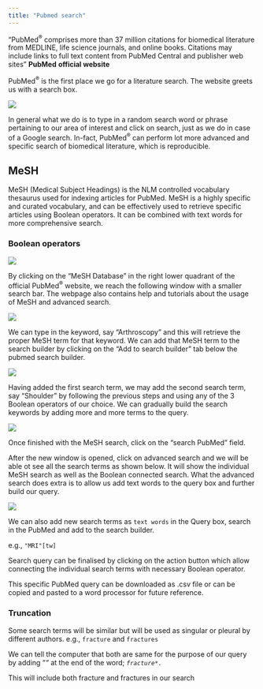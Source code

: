 ```yaml
---
title: "Pubmed search"
---
```


"PubMed^®^ comprises more than 37 million citations for biomedical literature from MEDLINE, life science journals, and online books. Citations may include links to full text content from PubMed Central and publisher web sites" **PubMed** **official website**

PubMed^®^ is the first place we go for a literature search. The website greets us with a search box.

![](images/pubmed.png)

In general what we do is to type in a random search word or phrase pertaining to our area of interest and click on search, just as we do in case of a Google search. In-fact, PubMed^®^ can perform lot more advanced and specific search of biomedical literature, which is reproducible.

## MeSH

MeSH (Medical Subject Headings) is the NLM controlled vocabulary thesaurus used for indexing articles for PubMed. MeSH is a highly specific and curated vocabulary, and can be effectively used to retrieve specific articles using Boolean operators. It can be combined with text words for more comprehensive search.

### Boolean operators

![](images/boolean.png)

By clicking on the "MeSH Database" in the right lower quadrant of the official PubMed^®^ website, we reach the following window with a smaller search bar. The webpage also contains help and tutorials about the usage of MeSH and advanced search.

![](images/MeSH.png)

We can type in the keyword, say "Arthroscopy" and this will retrieve the proper MeSH term for that keyword. We can add that MeSH term to the search builder by clicking on the "Add to search builder" tab below the pubmed search builder.

![](images/search.png)

Having added the first search term, we may add the second search term, say "Shoulder" by following the previous steps and using any of the 3 Boolean operators of our choice. We can gradually build the search keywords by adding more and more terms to the query.

![](images/MeSH2.png)

Once finished with the MeSH search, click on the "search PubMed" field.

After the new window is opened, click on advanced search and we will be able ot see all the search terms as shown below. It will show the individual MeSH search as well as the Boolean connected search. What the advanced search does extra is to allow us add text words to the query box and further build our query.

![](images/advsrch.png)

We can also add new search terms as `text words` in the Query box, search in the PubMed and add to the search builder.

e.g., `"MRI"[tw]`

Search query can be finalised by clicking on the action button which allow connecting the individual search terms with necessary Boolean operator.

This specific PubMed query can be downloaded as .csv file or can be copied and pasted to a word processor for future reference.

### Truncation

Some search terms will be similar but will be used as singular or pleural by different authors. e.g., `fracture` and `fractures`

We can tell the computer that both are same for the purpose of our query by adding "*"* at the end of the word; *`fracture*.`*

This will include both fracture and fractures in our search
